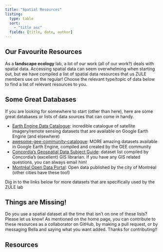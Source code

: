 ```yaml
---
title: "Spatial Resources"
listing:
  type: table
  sort:
    - "title asc"
  fields: [title, date, author]
---
```


## Our Favourite Resources

As a **landscape ecology** lab, a lot of our work (all of our work?) deals with spatial data. Accessing spatial data can seem overwhelming when starting out, but we have compiled a list of spatial data resources that us ZULE members use on the regular! Choose the relevant type/topic of data below to find a list of relevant resources to you.  


## Some Great Databases

If you are looking for somewhere to start (other than here), here are some great databases or lists of data sources that can come in handy.  

-   [Earth Engine Data Catalogue](https://developers.google.com/earth-engine/datasets): incredible catalogue of satellite imagery/remote sensing datasets that are available on Google Earth Engine (and elsewhere)
-   [awesome-gee-community-catalogue](https://gee-community-catalog.org/): MORE amazing datasets available in Google Earth Engine, compiled and created by the GEE community
-   [Concordia's Geospatial Data Subject Guide](https://www.concordia.ca/library/guides/geospatial-data.html): dataset list compiled by Concordia's (excellent) GIS librarian. If you have any GIS related questions, you can always email him! 
-   [Montréal Open Data Portal](https://donnees.montreal.ca/): Open data published by the city of Montréal (other cities have these too!)


Dig in to the links below for more datasets that are specifically used by the ZULE lab


## Things are Missing! 

Do you use a spatial dataset all the time that isn't on one of these lists? Please let us know! As mentioned on the home page, you can contribute to these resources as a collaborator on GitHub, by making a pull request, or by messaging Bella and saying what you want added. Thanks for contributing!! 

## Resources
